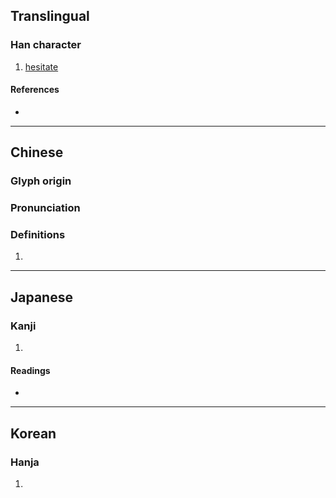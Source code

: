 {{character info/new}}
==Translingual==

===Han character===
{{Han char|rn=9|rad=人|as=06|sn=8|four=26200|canj=OWR|ids=⿰亻回}}

# [[hesitate]]

====References====
* {{Han ref|kx=0100.060|dkj=00545|dj=0212.020|hdz=10148.060|uh=4F6A|ud=20330|bh=CBBF|bd=52159}}

----

==Chinese==
{{zh-forms}}

===Glyph origin===
{{Han etym}}

===Pronunciation===
{{zh-pron
|m=huái
|c=wui4
|mc=y
|oc=y
|ma=
|cat=v
}}

===Definitions===
{{zh-hanzi}}

# {{rfdef|lang=zh}}

----

==Japanese==

===Kanji===
{{ja-kanji|grade=|rs=人06}}

# {{defn|lang=ja|sort=人06}}

====Readings====
* {{ja-readings|goon=[[え]] (e)|kanon=[[かい]] (kai), from [[くわい]] (kuwai)|kun=[[さまよう]] (samayou), [[くらいこよ]] (kuraikoyo)}}

----

==Korean==

===Hanja===
{{ko-hanja|hangeul=회|rv=hoe|mr=hoe}}

# {{defn|lang=ko|sort=人06}}